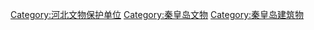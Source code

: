 [[Category:河北文物保护单位|Category:河北文物保护单位]]
[[Category:秦皇岛文物|Category:秦皇岛文物]]
[[Category:秦皇岛建筑物|Category:秦皇岛建筑物]]